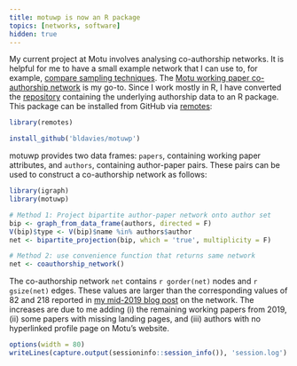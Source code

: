```yaml
---
title: motuwp is now an R package
topics: [networks, software]
hidden: true
---
```


My current project at Motu involves analysing co-authorship networks.
It is helpful for me to have a small example network that I can use to, for example, [compare sampling techniques][sampling-post].
The [Motu working paper co-authorship network](/blog/coauthorship-networks-motu/) is my go-to.
Since I work mostly in R, I have converted the [repository](https://github.com/bldavies/motuwp) containing the underlying authorship data to an R package.
This package can be installed from GitHub via [remotes](https://github.com/r-lib/remotes):

```r
library(remotes)

install_github('bldavies/motuwp')
```
 
motuwp provides two data frames: `papers`, containing working paper attributes, and `authors`, containing author-paper pairs.
These pairs can be used to construct a co-authorship network as follows:

```r
library(igraph)
library(motuwp)

# Method 1: Project bipartite author-paper network onto author set
bip <- graph_from_data_frame(authors, directed = F)
V(bip)$type <- V(bip)$name %in% authors$author
net <- bipartite_projection(bip, which = 'true', multiplicity = F)

# Method 2: use convenience function that returns same network
net <- coauthorship_network()
```

The co-authorship network `net` contains `r gorder(net)` nodes and `r gsize(net)` edges.
These values are larger than the corresponding values of 82 and 218 reported in [my mid-2019 blog post][sampling-post] on the network.
The increases are due to me adding (i) the remaining working papers from 2019, (ii) some papers with missing landing pages, and (iii) authors with no hyperlinked profile page on Motu's website.

```r
options(width = 80)
writeLines(capture.output(sessioninfo::session_info()), 'session.log')
```

[sampling-post]: /blog/sampling-motu-coauthorship-network/
